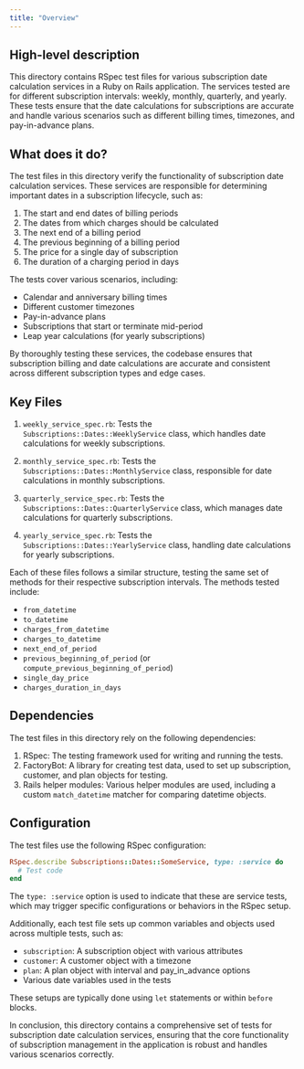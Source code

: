 ```yaml
---
title: "Overview"
---
```


## High-level description
This directory contains RSpec test files for various subscription date calculation services in a Ruby on Rails application. The services tested are for different subscription intervals: weekly, monthly, quarterly, and yearly. These tests ensure that the date calculations for subscriptions are accurate and handle various scenarios such as different billing times, timezones, and pay-in-advance plans.

## What does it do?
The test files in this directory verify the functionality of subscription date calculation services. These services are responsible for determining important dates in a subscription lifecycle, such as:

1. The start and end dates of billing periods
2. The dates from which charges should be calculated
3. The next end of a billing period
4. The previous beginning of a billing period
5. The price for a single day of subscription
6. The duration of a charging period in days

The tests cover various scenarios, including:
- Calendar and anniversary billing times
- Different customer timezones
- Pay-in-advance plans
- Subscriptions that start or terminate mid-period
- Leap year calculations (for yearly subscriptions)

By thoroughly testing these services, the codebase ensures that subscription billing and date calculations are accurate and consistent across different subscription types and edge cases.

## Key Files
1. `weekly_service_spec.rb`: Tests the `Subscriptions::Dates::WeeklyService` class, which handles date calculations for weekly subscriptions.

2. `monthly_service_spec.rb`: Tests the `Subscriptions::Dates::MonthlyService` class, responsible for date calculations in monthly subscriptions.

3. `quarterly_service_spec.rb`: Tests the `Subscriptions::Dates::QuarterlyService` class, which manages date calculations for quarterly subscriptions.

4. `yearly_service_spec.rb`: Tests the `Subscriptions::Dates::YearlyService` class, handling date calculations for yearly subscriptions.

Each of these files follows a similar structure, testing the same set of methods for their respective subscription intervals. The methods tested include:

- `from_datetime`
- `to_datetime`
- `charges_from_datetime`
- `charges_to_datetime`
- `next_end_of_period`
- `previous_beginning_of_period` (or `compute_previous_beginning_of_period`)
- `single_day_price`
- `charges_duration_in_days`

## Dependencies
The test files in this directory rely on the following dependencies:

1. RSpec: The testing framework used for writing and running the tests.
2. FactoryBot: A library for creating test data, used to set up subscription, customer, and plan objects for testing.
3. Rails helper modules: Various helper modules are used, including a custom `match_datetime` matcher for comparing datetime objects.

## Configuration
The test files use the following RSpec configuration:

```ruby
RSpec.describe Subscriptions::Dates::SomeService, type: :service do
  # Test code
end
```

The `type: :service` option is used to indicate that these are service tests, which may trigger specific configurations or behaviors in the RSpec setup.

Additionally, each test file sets up common variables and objects used across multiple tests, such as:

- `subscription`: A subscription object with various attributes
- `customer`: A customer object with a timezone
- `plan`: A plan object with interval and pay_in_advance options
- Various date variables used in the tests

These setups are typically done using `let` statements or within `before` blocks.

In conclusion, this directory contains a comprehensive set of tests for subscription date calculation services, ensuring that the core functionality of subscription management in the application is robust and handles various scenarios correctly.